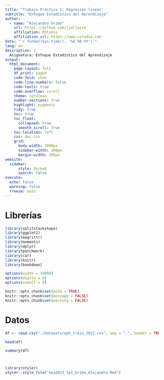 ```yaml
---
title: "Trabajo Práctico 1: Regresión lineal"
subtitle: "Enfoque Estadístico del Aprendizaje"
author:
  - name: "Alejandro Uribe"
    url: https://github.com/jjallaire
    affiliation: RStudio
    affiliation_url: https://www.rstudio.com
date: "`r format(Sys.time(), '%d %B %Y')`"
lang: en
description: |
  Asignatura: Enfoque Estadístico del Aprendizaje
output:
  html_document:
    page-layout: full
    df_print: paged
    code-fold: show
    code-line-numbers: false
    code-tools: true
    code-overflow: scroll
    theme: cerulean
    number-sections: true
    highlight: pygments
    tidy: true
    toc: true
    toc_float:
      collapsed: true
      smooth_scroll: true
    toc-location: left
    css: doc.css
    grid:
      body-width: 2000px
      sidebar-width: 200px
      margin-width: 200px
website:
  sidebar:
      style: docked
      search: false
execute:
  echo: false
  warning: false
  freeze: auto
---
```


# Librerías

```r
library(splitstackshape)
library(ggplot2)
library(magrittr)
library(moments)
library(dplyr)
library(patchwork)
library(car)
library(knitr)
library(bookdown)
```

```r
options(width = 10000)
options(digits = 4)
options(nsmall = 0)
```

```r
knitr::opts_chunk$set(echo = TRUE)
knitr::opts_chunk$set(message = FALSE)
knitr::opts_chunk$set(warning = FALSE)
```

# Datos

```r
df <- read.csv("./datasets/eph_train_2022.csv", sep = ",", header = TRUE)
```

```r
head(df)
```

```r
summary(df)
```

```r
```

```r
```

```r
library(styler)
styler::style_file("eea2023_tp1_Uribe_Alejandro.Rmd")
```

